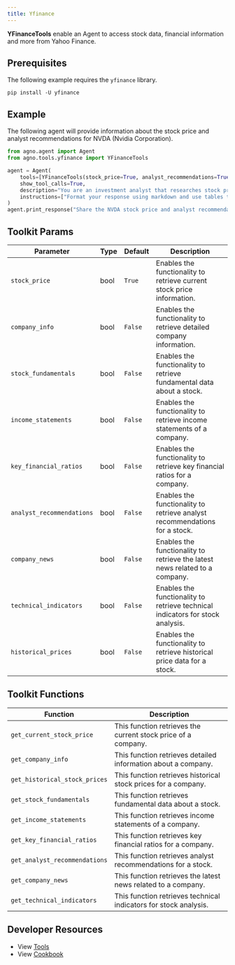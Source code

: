 ```yaml
---
title: Yfinance
---
```


**YFinanceTools** enable an Agent to access stock data, financial information and more from Yahoo Finance.

## Prerequisites

The following example requires the `yfinance` library.

```shell
pip install -U yfinance
```

## Example

The following agent will provide information about the stock price and analyst recommendations for NVDA (Nvidia Corporation).

```python cookbook/tools/yfinance_tools.py
from agno.agent import Agent
from agno.tools.yfinance import YFinanceTools

agent = Agent(
    tools=[YFinanceTools(stock_price=True, analyst_recommendations=True, stock_fundamentals=True)],
    show_tool_calls=True,
    description="You are an investment analyst that researches stock prices, analyst recommendations, and stock fundamentals.",
    instructions=["Format your response using markdown and use tables to display data where possible."],
)
agent.print_response("Share the NVDA stock price and analyst recommendations", markdown=True)

```

## Toolkit Params

| Parameter                 | Type | Default | Description                                                                    |
| ------------------------- | ---- | ------- | ------------------------------------------------------------------------------ |
| `stock_price`             | bool | `True`  | Enables the functionality to retrieve current stock price information.         |
| `company_info`            | bool | `False` | Enables the functionality to retrieve detailed company information.            |
| `stock_fundamentals`      | bool | `False` | Enables the functionality to retrieve fundamental data about a stock.          |
| `income_statements`       | bool | `False` | Enables the functionality to retrieve income statements of a company.          |
| `key_financial_ratios`    | bool | `False` | Enables the functionality to retrieve key financial ratios for a company.      |
| `analyst_recommendations` | bool | `False` | Enables the functionality to retrieve analyst recommendations for a stock.     |
| `company_news`            | bool | `False` | Enables the functionality to retrieve the latest news related to a company.    |
| `technical_indicators`    | bool | `False` | Enables the functionality to retrieve technical indicators for stock analysis. |
| `historical_prices`       | bool | `False` | Enables the functionality to retrieve historical price data for a stock.       |

## Toolkit Functions

| Function                      | Description                                                      |
| ----------------------------- | ---------------------------------------------------------------- |
| `get_current_stock_price`     | This function retrieves the current stock price of a company.    |
| `get_company_info`            | This function retrieves detailed information about a company.    |
| `get_historical_stock_prices` | This function retrieves historical stock prices for a company.   |
| `get_stock_fundamentals`      | This function retrieves fundamental data about a stock.          |
| `get_income_statements`       | This function retrieves income statements of a company.          |
| `get_key_financial_ratios`    | This function retrieves key financial ratios for a company.      |
| `get_analyst_recommendations` | This function retrieves analyst recommendations for a stock.     |
| `get_company_news`            | This function retrieves the latest news related to a company.    |
| `get_technical_indicators`    | This function retrieves technical indicators for stock analysis. |

## Developer Resources

- View [Tools](https://github.com/phidatahq/agno/blob/main/libs/agno/agno/tools/yfinance_tools.py)
- View [Cookbook](https://github.com/phidatahq/agno/blob/main/cookbook/tools/yfinance_tools.py)
